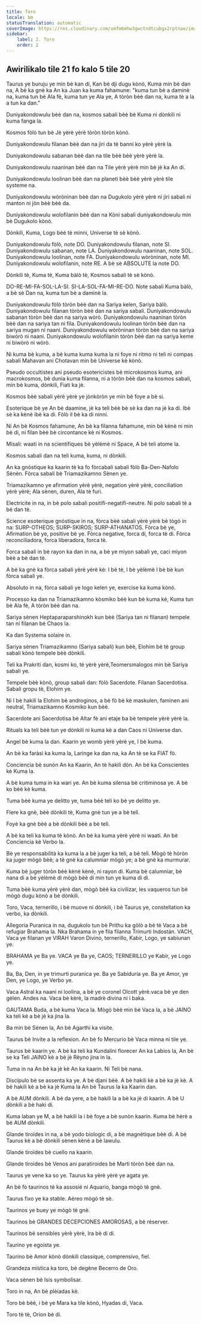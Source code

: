```yaml
---
title: Toro
locale: bm
statusTranslation: automatic
coverImage: https://res.cloudinary.com/xmfm6mhw3gwctndtcubgx2rptnae/image/upload/v1741354450/small_cover_tratado_esoterico_de_astrologia_hermetica_6210a35442.webp
sidebar:
    label: 2. Toro
    order: 2
---
```

## Awirilikalo tile 21 fo kalo 5 tile 20

Taurus ye buruju ye min bè kan di, Kan bè dji dugu kònò, Kuma min bè dan na, A bè ka gnè ka An ka Juan ka kuma fahamune: "kuma tun bè a daminè na, kuma tun bè Ala fè, kuma tun ye Ala ye, A tòròn bèè dan na, kuma tè a la a tun ka dan."

Duniyakondowulu bèè dan na, kosmos sabali bèè bè Kuma ni dònkili ni kuma fanga la.

Kosmos fòlò tun bè Jè yèrè yèrè tòròn tòròn kònò.

Duniyakondowulu filanan bèè dan na jiri da tè banni ko yèrè yèrè la.

Duniyakondowulu sabanan bèè dan na tile bèè bèè yèrè yèrè la.

Duniyakondowulu naaninan bèè dan na Tile yèrè yèrè min bè jè ka An di.

Duniyakondowulu loolinan bèè dan na planeti bèè bèè yèrè yèrè tile systeme na.

Duniyakondowulu wòròninan bèè dan na Dugukolo yèrè yèrè ni jiri sabali ni manton ni jòn bèè bèè da.

Duniyakondowulu wolofilanin bèè dan na Kòni sabali duniyakondowulu min bè Dugukolo kònò.

Dònkili, Kuma, Logo bèè tè minni, Universe tè sè kònò.

Duniyakondowulu fòlò, note DO. Duniyakondowulu filanan, note SI. Duniyakondowulu sabanan, note LA. Duniyakondowulu naaninan, note SOL. Duniyakondowulu loolinan, note FA. Duniyakondowulu wòròninan, note MI. Duniyakondowulu wolofilanin, note RE. A bè sè ABSOLUTE la note DO.

Dònkili tè, Kuma tè, Kuma bàlò tè, Kosmos sabali tè sè kònò.

DO-RE-MI-FA-SOL-LA-SI. SI-LA-SOL-FA-MI-RE-DO. Note sabali Kuma bàlò, a bè sè Dan na, kuma tun bè a daminè la.

Duniyakondowulu fòlò tòròn bèè dan na Sariya kelen, Sariya bàlò. Duniyakondowulu filanan tòròn bèè dan na sariya sabali. Duniyakondowulu sabanan tòròn bèè dan na sariya wòrò. Duniyakondowulu naaninan tòròn bèè dan na sariya tan ni fila. Duniyakondowulu loolinan tòròn bèè dan na sariya mugan ni naani. Duniyakondowulu wòròninan tòròn bèè dan na sariya biwòrò ni naani. Duniyakondowulu wolofilanin tòròn bèè dan na sariya keme ni biwòrò ni wòrò.

Ni kuma bè kuma, a bè kuma kuma kuma la ni foye ni ritmo ni teli ni compas sabali Mahavan ani Chotavan min bè Universe kè kònò.

Pseudo occultistes ani pseudo esotericistes bè microkosmos kuma, ani macrokosmos, bè dunia kuma filanna, ni a tòròn bèè dan na kosmos sabali, min bè kuma, dònkili, Fiati ka jè.

Kosmos bèè sabali yèrè yèrè ye jònkòròn ye min bè foye a bè si.

Esoterique bè ye An bè daamine, jè ka teli bèè bè sè ka dan na jè ka di. Ibè sè ka kènè ibè ka di. Fòlò il bè ka di ninni.

Ni An bè Kosmos fahamune, An bè ka filanna fahamune, min bè kènè ni min bè di, ni filan bèè bè circontance kè ni Kosmos.

Misali: waati in na scientifiques bè yèlèmè ni Space, A bè teli atome la.

Kosmos sabali dan na teli kuma, kuma, ni dònkili.

An ka gnòstique ka kaarin tè ka fo fòrcabali sabali fòlò Ba-Den-Nafolo Sènèn.  Fòrca sabali bè Triamazikamno Sènen ye.

Triamazikamno ye afirmation yèrè yèrè, negation yèrè yèrè, conciliation yèrè yèrè; Ala sènen, duren,  Ala tè furi.

Electricite in na, in bè polo sabali positifi-negatifi-neutre.  Ni polo sabali tè a bè dan tè.

Science esoterique gnòstique in na, fòrca bèè sabali yèrè yèrè bè tògò in na:  SURP-OTHEOS; SURP-SKIROS; SURP-ATHANATOS.  Fòrca bè ye, Afirmation bè ye, positive bè ye.  Fòrca negative, forca di, forca tè di.  Fòrca reconciliadora, forca liberadora, forca tè.

Forca sabali in bè rayon ka dan in na, a bè ye miyon sabali ye, caci miyon bèè a bè dan tè.

A bè ka gnè ka fòrca sabali yèrè yèrè kè: I bè tè, I bè yèlèmè I bè bè kun fòrca sabali ye.

Absoluto in na, fòrca sabali ye logo kelen ye, exercise ka kuma kònò.

Processo ka dan na Triamazikamno kòsmiko bèè kun bè kuma kè, Kuma tun bè Ala fè, A tòròn bèè dan na.

Sariya sènen Heptaparaparshinokh kun bèè (Sariya tan ni filanan) tempele tan ni filanan bè Chaos la.

Ka dan Systema solaire in.

Sariya sènen Triamazikamno (Sariya sabali) kun bèè, Elohim bè tè group sabali kònò tempele bèè dònkili.

Teli ka Prakriti dan, kosmi ko, tè yèrè yèrè,Teomersmalogos min bè Sariya sabali ye.

Tempele bèè kònò, group sabali dan: fòlò Sacerdote.  Filanan Sacerdotisa. Sabali gropu tè, Elohim ye.

Ni I bè hakili la Elohim bè androginos, a bè fò bè kè maskulen, faminen ani neutral, Triamazikamno Kosmiko kun bèè.

Sacerdote ani Sacerdotisa bè Altar fè ani etaje ba bè tempele yèrè yèrè la.

Rituals ka teli bèè tun ye dònkili ni kuma kè a dan Caos ni Universe dan.

Angel bè kuma la dan.  Kaarin ye womb yèrè yèrè ye, I bè kuma.

An bè ka faràsi ka kuma la, Laringe ka dan na, ka An tè se ka FIAT fò.

Conciencia bè sunòn An ka Kaarin, An tè hakili dòn. An bè ka Conscientes kè Kuma la.

A bè kuma tuma in ka wari ye.  An bè kuma silensa bè critiminosa ye. A bè ko bèè kè kuma.

Tuma bèè kuma ye delitto ye, tuma bèè teli ko bè ye delitto ye.

Flere ka gnè, bèè dònkili tè, Kuma gnè tun ye a bè teli.

Foyè ka gnè bèè a bè dònkili bèè a bè teli.

A bè ka teli ka kuma tè kònò.  An bè ka kuma yèrè yèrè ni waati. An bè Conciencia kè Verbo la.

Bè ye responsabilità ka kuma la a bè juger ka teli, a bè teli.  Mògò tè hòròn ka juger mògò bèè; a tè gnè ka calumniar mògò ye; a bè gnè ka murmurar.

Kuma bè juger tòròn bèè kènè kènè, ni rayon di.  Kuma bè calumniar, bè nana di a bè yèlèmè di mògò bèè di min tun ye kuma di di.

Tuma bèè kuma yèrè yèrè dan, mògò bèè ka civilizar, les vaqueros tun bè mògò dugu kònò a bè dònkili.

Toro, Vaca, ternerillo, i bè muove ni dònkili, i bè Taurus ye, constellation ka verbo, ka dònkili.

Allegoria Puranica in na, dugukolo tun bè Prithu ka gòlò a bè tè Vaca a bè refugiar Brahama la.  Nka Brahama in ye fila filanna Trímurti Indostán. VACH, Vaca ye filanan ye VIRAH Varon Divino, ternerillo, Kabir, Logo, ye sabiunan ye.

BRAHAMA ye Ba ye.  VACA ye Ba ye, CAOS; TERNERILLO ye Kabir, ye Logo ye.

Ba, Ba, Den, in ye trimurti puranica ye.  Ba ye Sabiduría ye.  Ba ye Amor, ye Den, ye Logo, ye Verbo ye.

Vaca Astral ka naani ni loolina, a bè ye coronel Olcott yèrè.vaca bè ye den gèlen. Andes na. Vaca bè kèrè, la madrè divina ni i baka.

GAUTAMA Buda, a bè kuma Vaca la.  Mògò bèè min bè Vaca la, a bè JAINO ka teli kè a bè jè ka jina la.

Ba min bè Sénen la, An bè Agarthi ka visite.

Taurus bè Invite a la reflexion.  An bè fo Mercurio bè Vaca minna ni tile ye.

Taurus bè kaarin ye. A bè ka teli ka Kundalini florecer An ka Labios la, An bè se ka Teli JAINO kè a bè jè Rèyno jina in la.

Tuma in na An bè ka jè kè An ka kaarin. Ni Teli bè nana.

Discípulo bè se assenta ka ye. A bè djani bèè. A bè hakili kè a bè ka jè kè. A bè hakili kè a bè ka jè Kuma la An bè Taurus la ka Kaarin dan.

A bè AUM dònkili. A bè da yere, a bè hakili la a bè ka jè di kaarin.  A bè U dònkili a bè haki di.

Kuma laban ye M, a bè hakili la i bè foye a bè sunòn kaarin. Kuma bè hèrè a bè AUM dònkili.

Glande tiroïdes in na, a bè yodo biologic di, a bè magnètique bèè di. A bè Taurus kè a bè dònkili sènen kènè a bè lawulu.

Glande tiroïdes bè cuello na kaarin.

Glande tiroïdes bè Venos ani paratiroides bè Marti tòròn bèè dan na.

Taurus ye vene ka so ye. Taurus ka yèrè yèrè ye agata ye.

An bè fò taurinos tè ka assosié ni Aquario, banga mògò tè gnè.

Taurus fixo ye ka stable. Aéreo mògò tè sè.

Taurinos ye buey ye mògò tè gnè.

Taurinos bè GRANDES DECEPCIONES AMOROSAS, a bè réserver.

Taurinos bè sensibles yèrè yèrè, Ira bè di di.

Taurino ye egoista ye.

Taurino bè Amor kònò dònkili classique, comprensivo, fiel.

Grandeza mística ka toro, bè degène Becerro de Oro.

Vaca sènen bè Isis symbolisar.

Toro in na, An bè plèiadas kè.

Toro bè bèè, i bè ye Mara ka tile kònò, Hyadas di, Vaca.

Toro tè tè, Orion bè di.
